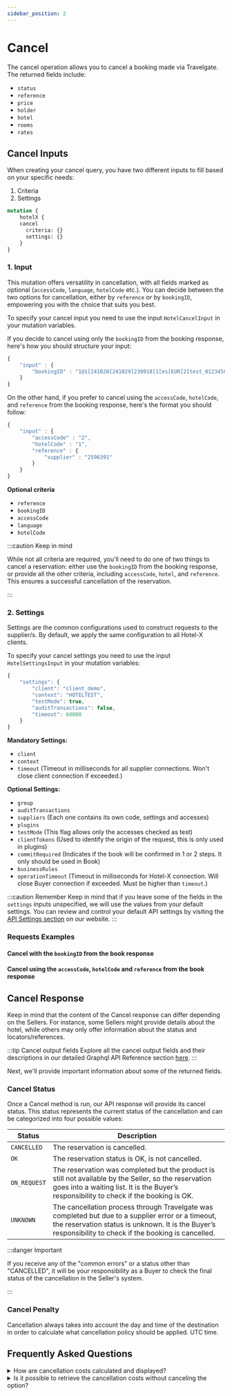 ```yaml
---
sidebar_position: 2
---
```




# Cancel

The cancel operation allows you to cancel a booking made via Travelgate. The returned fields include:

* `status`
* `reference`
* `price`
* `holder`
* `hotel`
* `rooms`
* `rates`


## Cancel Inputs

When creating your cancel query, you have two different inputs to fill based on your specific needs:

1. Criteria
2. Settings

```graphql
mutation {
    hotelX {
    cancel
      criteria: {}
      settings: {}
	}
}
```

<CautionSettingsHotelX />

### 1. Input

This mutation offers versatility in cancellation, with all fields marked as optional (`accessCode`, `language`, `hotelCode` etc.). You can decide between the two options for cancellation, either by `reference` or by `bookingID`, empowering you with the choice that suits you best.

To specify your cancel input you need to use the input `HotelCancelInput` in your mutation variables.

If you decide to cancel using only the `bookingID` from the booking response, here's how you should structure your input:

```js
{
    "input" : {
        "bookingID" : "1@1[241028[241029[230918[1[es[EUR[2[test_0123456789[2596391"
    }
}
```

On the other hand, if you prefer to cancel using the `accessCode`, `hotelCode`, and `reference` from the booking response, here's the format you should follow:

```js
{
    "input" : {
        "accessCode" : "2",
        "hotelCode" : "1",
        "reference" : {
            "supplier" : "2596391"
        }
    }
}
```

**Optional criteria**
* `reference`
* `bookingID`
* `accessCode`
* `language`
* `hotelCode`


:::caution Keep in mind

While not all criteria are required, you'll need to do one of two things to cancel a reservation: either use the `bookingID` from the booking response, or provide all the other criteria, including `accessCode`, `hotel`, and `reference`. This ensures a successful cancellation of the reservation.

:::

### 2. Settings 

Settings are the common configurations used to construct requests to the supplier/s. By default, we apply the same configuration to all Hotel-X clients.

To specify your cancel settings you need to use the input `HotelSettingsInput` in your mutation variables:

```js
{
	"settings": {
		"client": "client_demo",
		"context": "HOTELTEST",
		"testMode": true,
		"auditTransactions": false,
		"timeout": 60000
	}
}
```

**Mandatory Settings:**
* `client`
* `context`
* `timeout` (Timeout in milliseconds for all supplier connections. Won't close client connection if exceeded.)


**Optional Settings:**
* `group`
* `auditTransactions` 
* `suppliers` (Each one contains its own code, settings and accesses)
* `plugins`
* `testMode` (This flag allows only the accesses checked as test)
* `clientTokens` (Used to identify the origin of the request, this is only used in plugins)
* `commitRequired` (Indicates if the book will be confirmed in 1 or 2 steps. It only should be used in Book)
* `businessRules`
* `operationTimeout` (Timeout in milliseconds for Hotel-X connection. Will close Buyer connection if exceeded. Must be higher than `timeout`.)


:::caution Remember
Keep in mind that if you leave some of the fields in the `settings` inputs unspecified, we will use the values from your default settings. You can review and control your default API settings by visiting the [API Settings section](https://app.travelgatex.com/connections/settings) on our website.
:::

### Requests Examples

#### Cancel with the `bookingID` from the book response

<GraphqlSample query={cancelMutation} variables={cancelByBookingIDVariables} />

#### Cancel using the `accessCode`, `hotelCode` and `reference` from the book response

<GraphqlSample query={cancelMutation} variables={cancelByReferenceVariables} />


## Cancel Response


Keep in mind that the content of the Cancel response can differ depending on the Sellers. For instance, some Sellers might provide details about the hotel, while others may only offer information about the status and locators/references.

:::tip Cancel output fields
Explore all the cancel output fields and their descriptions in our detailed Graphql API Reference section [here](/api/objects/hotel-cancel-payload/). 
:::

Next, we'll provide important information about some of the returned fields.

### Cancel Status

Once a Cancel method is run, our API response will provide its cancel status. This status represents the current status of the cancellation and can be categorized into four possible values:

| Status         | Description                                                                                                                                                      |
|----------------|------------------------------------------------------------------------------------------------------------------------------------------------------------------|
| `CANCELLED`    | The reservation is cancelled.                                                                                                                                    |
| `OK`           | The reservation status is OK, is not cancelled.
| `ON_REQUEST`   | The reservation was completed but the product is still not available by the Seller, so the reservation goes into a waiting list. It is the Buyer’s responsibility to check if the booking is OK. |
| `UNKNOWN`      | The cancellation process through Travelgate was completed but due to a supplier error or a timeout, the reservation status is unknown. It is the Buyer’s responsibility to check if the booking is cancelled.   

:::danger Important

If you receive any of the "common errors" or a status other than "CANCELLED", it will be your responsibility as a Buyer to check the final status of the cancellation in the Seller's system.

:::

### Cancel Penalty

Cancellation always takes into account the day and time of the destination in order to calculate what cancellation policy should be applied. UTC time.




## Frequently Asked Questions

<details>
    <summary>How are cancellation costs calculated and displayed?</summary>
    <div>
        <div>
            Depending on the specifications provided by a Seller, cancellation costs can be calculated using three
            different penalty types. It is important to keep in mind that a booking may have more than one penalty type
            associated with it.
		   <ul>
				<li>NIGHTS: It indicates the number of nights to be penalized.</li>
				<li>PERCENT: It indicates the percentage to pay based on the option price (possible values between 0 and 100).</li>
				<li>IMPORT: It Indicates the exact amount payable.</li>
			</ul>
		</div>
    </div>
</details>

<details>
    <summary>Is it possible to retrieve the cancellation costs without canceling the option?</summary>
    <div>
        <div>If the seller provides cancel policies information, you can access it either through the Hotel-X Quote Query or, if the reservation has already been made, with the Hotel-X Booking Query.</div>
    </div>
</details>